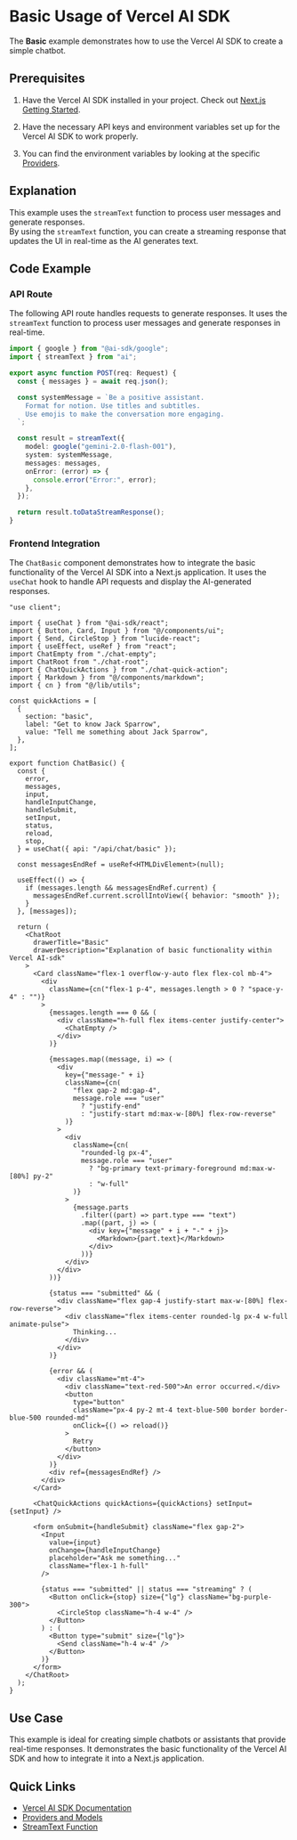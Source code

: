 # Basic Usage of Vercel AI SDK

The **Basic** example demonstrates how to use the Vercel AI SDK to create a simple chatbot.

## Prerequisites

1. Have the Vercel AI SDK installed in your project. Check out [Next.js Getting Started](https://sdk.vercel.ai/docs/getting-started/nextjs-app-router).

2. Have the necessary API keys and environment variables set up for the Vercel AI SDK to work properly.

3. You can find the environment variables by looking at the specific [Providers](https://sdk.vercel.ai/docs/foundations/providers-and-models).

## Explanation

This example uses the `streamText` function to process user messages and generate responses.  
By using the `streamText` function, you can create a streaming response that updates the UI in real-time as the AI generates text.

## Code Example

### API Route

The following API route handles requests to generate responses. It uses the `streamText` function to process user messages and generate responses in real-time.

```typescript
import { google } from "@ai-sdk/google";
import { streamText } from "ai";

export async function POST(req: Request) {
  const { messages } = await req.json();

  const systemMessage = `Be a positive assistant.
    Format for notion. Use titles and subtitles.
    Use emojis to make the conversation more engaging.
  `;

  const result = streamText({
    model: google("gemini-2.0-flash-001"),
    system: systemMessage,
    messages: messages,
    onError: (error) => {
      console.error("Error:", error);
    },
  });

  return result.toDataStreamResponse();
}
```

### Frontend Integration

The `ChatBasic` component demonstrates how to integrate the basic functionality of the Vercel AI SDK into a Next.js application. It uses the `useChat` hook to handle API requests and display the AI-generated responses.

```tsx
"use client";

import { useChat } from "@ai-sdk/react";
import { Button, Card, Input } from "@/components/ui";
import { Send, CircleStop } from "lucide-react";
import { useEffect, useRef } from "react";
import ChatEmpty from "./chat-empty";
import ChatRoot from "./chat-root";
import { ChatQuickActions } from "./chat-quick-action";
import { Markdown } from "@/components/markdown";
import { cn } from "@/lib/utils";

const quickActions = [
  {
    section: "basic",
    label: "Get to know Jack Sparrow",
    value: "Tell me something about Jack Sparrow",
  },
];

export function ChatBasic() {
  const {
    error,
    messages,
    input,
    handleInputChange,
    handleSubmit,
    setInput,
    status,
    reload,
    stop,
  } = useChat({ api: "/api/chat/basic" });

  const messagesEndRef = useRef<HTMLDivElement>(null);

  useEffect(() => {
    if (messages.length && messagesEndRef.current) {
      messagesEndRef.current.scrollIntoView({ behavior: "smooth" });
    }
  }, [messages]);

  return (
    <ChatRoot
      drawerTitle="Basic"
      drawerDescription="Explanation of basic functionality within Vercel AI-sdk"
    >
      <Card className="flex-1 overflow-y-auto flex flex-col mb-4">
        <div
          className={cn("flex-1 p-4", messages.length > 0 ? "space-y-4" : "")}
        >
          {messages.length === 0 && (
            <div className="h-full flex items-center justify-center">
              <ChatEmpty />
            </div>
          )}

          {messages.map((message, i) => (
            <div
              key={"message-" + i}
              className={cn(
                "flex gap-2 md:gap-4",
                message.role === "user"
                  ? "justify-end"
                  : "justify-start md:max-w-[80%] flex-row-reverse"
              )}
            >
              <div
                className={cn(
                  "rounded-lg px-4",
                  message.role === "user"
                    ? "bg-primary text-primary-foreground md:max-w-[80%] py-2"
                    : "w-full"
                )}
              >
                {message.parts
                  .filter((part) => part.type === "text")
                  .map((part, j) => (
                    <div key={"message" + i + "-" + j}>
                      <Markdown>{part.text}</Markdown>
                    </div>
                  ))}
              </div>
            </div>
          ))}

          {status === "submitted" && (
            <div className="flex gap-4 justify-start max-w-[80%] flex-row-reverse">
              <div className="flex items-center rounded-lg px-4 w-full animate-pulse">
                Thinking...
              </div>
            </div>
          )}

          {error && (
            <div className="mt-4">
              <div className="text-red-500">An error occurred.</div>
              <button
                type="button"
                className="px-4 py-2 mt-4 text-blue-500 border border-blue-500 rounded-md"
                onClick={() => reload()}
              >
                Retry
              </button>
            </div>
          )}
          <div ref={messagesEndRef} />
        </div>
      </Card>

      <ChatQuickActions quickActions={quickActions} setInput={setInput} />

      <form onSubmit={handleSubmit} className="flex gap-2">
        <Input
          value={input}
          onChange={handleInputChange}
          placeholder="Ask me something..."
          className="flex-1 h-full"
        />

        {status === "submitted" || status === "streaming" ? (
          <Button onClick={stop} size={"lg"} className="bg-purple-300">
            <CircleStop className="h-4 w-4" />
          </Button>
        ) : (
          <Button type="submit" size={"lg"}>
            <Send className="h-4 w-4" />
          </Button>
        )}
      </form>
    </ChatRoot>
  );
}
```

## Use Case

This example is ideal for creating simple chatbots or assistants that provide real-time responses. It demonstrates the basic functionality of the Vercel AI SDK and how to integrate it into a Next.js application.

## Quick Links

- [Vercel AI SDK Documentation](https://sdk.vercel.ai/docs)
- [Providers and Models](https://sdk.vercel.ai/docs/foundations/providers-and-models)
- [StreamText Function](https://sdk.vercel.ai/docs/reference/ai-sdk-core/stream-text)
